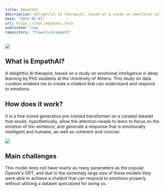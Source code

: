 ```yaml
---
title: EmpathAI
description: Delightful AI therapist, based on a study on emotional intelligence in deep learning by PhD students at the University of Athens.
date: "2023-05-01"
url: https://chat.empathai.tech
published: true
repository: "flawstick/empath"
---
```


![](https://media.discordapp.net/attachments/980169202440757359/1142032628241936475/image.png?ex=65c5f544&is=65b38044&hm=b27c9d86d3fad3481eaec56ed136249fab4d8c85fbdc0b4d08d269ac0952ae06&=&format=webp&quality=lossless&width=2206&height=992)

## What is EmpathAI?

A delightful AI therapist, based on a study on emotional intelligence in deep learning by PhD students at the University of Athens.
This study on data curation enabled me to create a chatbot that can understand and respond to emotions.

## How does it work?

It is a fine-tuned generative pre-trained transformer on a curated dataset that would, hypothetically,
allow the attention-heads to learn to focus on the emotion of the sentence, and generate a response that is
emotionally intelligent and humane, as-well as coherent and concise.

![](https://i.ibb.co/GnDKtvy/Screenshot-2024-01-26-at-15-14-13.png)

## Main challenges

This model does not have nearly as many parameters as the popular OpenAI's GPT,
and due to the extremely large size of these models they were able to achieve a chatbot
that can respond to emotions properly without utilizing a dataset specialzed for doing so.
